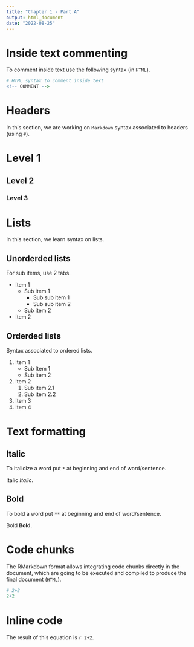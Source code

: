 ```yaml
---
title: "Chapter 1 - Part A"
output: html_document
date: "2022-08-25"
---
```


# Inside text commenting

To comment inside text use the following syntax (in `HTML`).

```r
# HTML syntax to comment inside text
<!-- COMMENT -->
```

# Headers

<!-- THIS SECTION IS ON HEADERS -->

In this section, we are working on `Markdown` syntax associated to headers (using `#`).
 
# Level 1

## Level 2

### Level 3

# Lists

In this section, we learn syntax on lists.

## Unorderded lists

For sub items, use 2 tabs.

* Item 1
    - Sub item 1
        + Sub sub item 1
        + Sub sub item 2
    - Sub item 2
* Item 2

## Orderded lists

Syntax associated to ordered lists. 

1. Item 1
    - Sub Item 1
    - Sub item 2
2. Item 2
    1. Sub item 2.1
    2. Sub item 2.2
4. Item 3
5. Item 4

# Text formatting

## Italic

To italicize a word put `*` at beginning and end of word/sentence.

Italic *Italic*.

## Bold

To bold a word put `**` at beginning and end of word/sentence.

Bold **Bold**.


# Code chunks

The RMarkdown format allows integrating code chunks directly in the document, which are going to be executed and compiled to produce the final document (`HTML`).

```r
# 2+2
2+2
```


# Inline code

The result of this equation is `r 2+2`.
